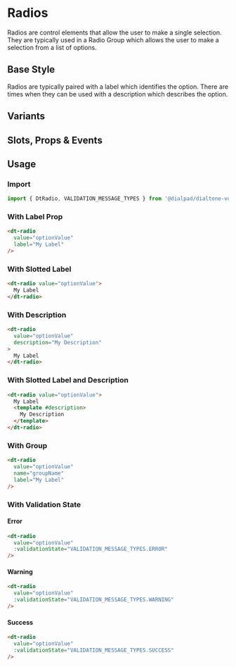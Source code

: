 

<Meta of={RadioStories}/>

# Radios

<Subtitle>
  Radios are control elements that allow the user to make a single selection. They are typically used in a Radio Group
  which allows the user to make a selection from a list of options.
</Subtitle>

## Base Style

Radios are typically paired with a label which identifies the option. There are times when they can be used with a
description which describes the option.

<Canvas>
  <Story id="components-radio--default" />
</Canvas>

## Variants

<Canvas>
  <Story id="components-radio--variants" />
</Canvas>

## Slots, Props & Events

<Controls />

## Usage

### Import

```jsx
import { DtRadio, VALIDATION_MESSAGE_TYPES } from '@dialpad/dialtone-vue';
```

### With Label Prop

```html
<dt-radio
  value="optionValue"
  label="My Label"
/>
```

### With Slotted Label

```html
<dt-radio value="optionValue">
  My Label
</dt-radio>
```

### With Description

```html
<dt-radio
  value="optionValue"
  description="My Description"
>
  My Label
</dt-radio>
```

### With Slotted Label and Description

```html
<dt-radio value="optionValue">
  My Label
  <template #description>
    My Description
  </template>
</dt-radio>
```

### With Group

```html
<dt-radio
  value="optionValue"
  name="groupName"
  label="My Label"
/>
```

### With Validation State

<h4 style={{ color: 'red' }}>Error</h4>

```html
<dt-radio
  value="optionValue"
  :validationState="VALIDATION_MESSAGE_TYPES.ERROR"
/>
```

<h4 style={{ color: 'Goldenrod' }}>Warning</h4>

```html
<dt-radio
  value="optionValue"
  :validationState="VALIDATION_MESSAGE_TYPES.WARNING"
/>
```

<h4 style={{ color: 'green' }}>Success</h4>

```html
<dt-radio
  value="optionValue"
  :validationState="VALIDATION_MESSAGE_TYPES.SUCCESS"
/>
```
